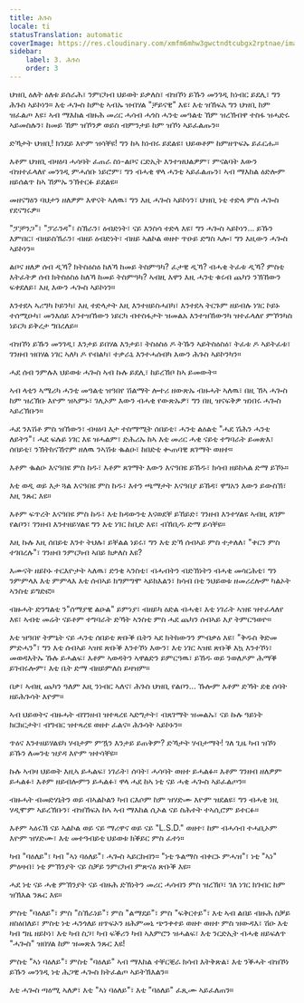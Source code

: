 ```yaml
---
title: ሕጉስ
locale: ti
statusTranslation: automatic
coverImage: https://res.cloudinary.com/xmfm6mhw3gwctndtcubgx2rptnae/image/upload/v1741354419/small_cover_la_gran_rebelion_28716e29d2.webp
sidebar:
    label: 3. ሕጉስ
    order: 3
---
```

ህዝቢ ዕለት ዕለቱ ይሰራሕ፣ ንምርካብ ህይወት ይቃለስ፣ ብዝኾነ ይኹን መንገዲ ክነብር ይደሊ፣ ግን ሕጉስ ኣይኮነን። እቲ ሓጐስ ከምቲ ኣብኡ ዝብሃል "ቻይናዊ" እዩ፣ እቲ ዝኸፍአ ግን ህዝቢ ከም ዝፈልጦ እዩ፣ ኣብ ማእከል ብዙሕ መሪር ሓሳብ ሓጎስ ሓንቲ መዓልቲ ኸም ዝረኽብዋ ተስፋ ዝሓድሩ ኣይመስሉን፣ ከመይ ኸም ዝኾንዎ ወይስ ብምንታይ ከም ዝኾነ ኣይፈልጡን።

ድኻታት ህዝቢ! ክንደይ እዮም ዝሳቐዩ! ግን ከኣ ክነብሩ ይደልዩ፣ ህይወቶም ከምዘጥፍኡ ይፈርሑ።

እቶም ህዝቢ ብዛዕባ ሓሳባት ፈጠራ ስነ-ልቦና ርድኢት እንተዝህልዎም፣ ምናልባት እውን ብዝተፈላለየ መንገዲ ምሓሰቡ ነይሮም፣ ግን ብሓቂ ዋላ ሓንቲ ኣይፈልጡን፣ ኣብ ማእከል ዕድሎም ዘይሰልጥ ከኣ ኸምኡ ንኽተርፉ ይደልዩ።

መዘናግዕን ባህታን ዘለዎም እዋናት ኣለዉ፣ ግን እዚ ሓጐስ ኣይኮነን፣ ህዝቢ ነቲ ተድላ ምስ ሓጐስ የደናግሩዎ።

"ፓቻንጋ"፣ "ፓራንዳ"፣ ስኽራን፣ ዕብድነት፣ ናይ እንስሳ ተድላ እዩ፣ ግን ሓጐስ ኣይኮነን... ይኹን እምበር፣ ብዘይስኽራን፣ ብዘይ ዕብድነት፣ ብዘይ ኣልኮል ወዘተ ጥዑይ ድግስ ኣሎ፣ ግን እዚውን ሓጐስ ኣይኮነን።

ልቦና ዘለዎ ሰብ ዲኻ? ክትስዕስዕ ከለኻ ከመይ ትስምዓካ? ፈታዊ ዲኻ? ብሓቂ ትፈቱ ዲኻ? ምስቲ እትፈትዎ ሰብ ክትስዕስዕ ከለኻ ከመይ ትስምዓካ? ኣብዚ እዋን እዚ ሓንቲ ቁሩብ ጨካን ንኽኸውን ፍቀደለይ፣ እዚ እውን ሓጐስ ኣይኮነን።

እንተደኣ ኣሪግካ ኮይንካ፣ እዚ ተድላታት እዚ እንተዘይስሓበካ፣ እንተደኣ ትርጉም ዘይብሉ ነገር ኮይኑ ተሰሚዑካ፣ መንእሰይ እንተዝኸውን ነይርካ ብተስፋታት ዝመልአ እንተዝኸውንካ ዝተፈላለየ ምኾንካስ ነይርካ ይቅረታ ግበረለይ።

ብዝኾነ ይኹን መንገዲ፣ እንታይ ይበሃል እንታይ፣ ትስዕስዕ ዶ ትኹን ኣይትስዕስዕ፣ ትፈቱ ዶ ኣይትፈቱ፣ ገንዘብ ዝበሃል ነገር ኣለካ ዶ የብልካ፣ ተቃራኒ እንተሓሰብካ እውን ሕጉስ ኣይኮንካን።

ሓደ ሰብ ንምሉእ ህይወቱ ሓጐስ ኣብ ኩሉ ይደሊ፣ ከይረኸቦ ከኣ ይመውት።

ኣብ ላቲን ኣሜሪካ ሓንቲ መዓልቲ ዝዓበየ ሽልማት ሎተሪ ዘውጽኡ ብዙሓት ኣለዉ፣ በዚ ኸኣ ሓጐስ ከም ዝረኽቡ እዮም ዝኣምኑ፣ ገሊኦም እውን ብሓቂ የውጽኡዎ፣ ግን በዚ ዝናፍቅዎ ዝነበሩ ሓጐስ ኣይረኽቡን።

ሓደ ንእሽቶ ምስ ዝኸውን፣ ብዛዕባ እታ ተስማሚት ሰበይቲ፣ ሓንቲ ልዕልቲ "ሓደ ሽሕን ሓንቲ ለይትን"፣ ሓደ ፍሉይ ነገር እዩ ዝሓልም፣ ድሕሪኡ ከኣ እቲ መሪር ሓቂ ናይቲ ተግባራት ይመጽእ፣ ሰበይቲ፣ ንኽትከናኸኖም ዘለዉ ንኣሽቱ ቈልዑ፣ ከበድቲ ቊጠባዊ ጸገማት ወዘተ።

እቶም ቈልዑ እናዓበዩ ምስ ከዱ፣ እቶም ጸገማት እውን እናዓበዩ ይኸዱ፣ ክሳብ ዘይከኣል ድማ ይኾኑ።

እቲ ወዲ ወይ እታ ጓል እናዓበዩ ምስ ከዱ፣ እተን ጫማታት እናዓበያ ይኸዳ፣ ዋግአን እውን ይውስኽ፣ እዚ ንጹር እዩ።

እቶም ፍጥረት እናዓበዩ ምስ ከዱ፣ እቲ ክዳውንቲ እናወደቐ ይኸይድ፣ ገንዘብ እንተሃልዩ ኣብዚ ጸገም የልቦን፣ ገንዘብ እንተዘይሃልዩ ግን እቲ ነገር ከቢድ እዩ፣ ብኸቢዱ ድማ ይሳቐዩ።

እዚ ኩሉ እዚ ሰበይቲ እንተ ትህሉ፣ ይቐልል ነይሩ፣ ግን እቲ ድኻ ሰብኣይ ምስ ተታለለ፣ "ቀርን ምስ ተገበረሉ"፣ ገንዘብ ንምርካብ ኣበይ ክቃለስ እዩ?

እሙናት ዘይኮኑ ተርእዮታት ኣለዉ፣ ድንቂ ኣንስቲ፣ ብሓብትን ብድኽነትን ብሓቂ መሳርሕቲ፣ ግን ንምምላእ እቲ ምምላእ እቲ ሰብኣይ ክግምግሞ ኣይክእልን፣ ክሳብ በቲ ንህይወቱ ዘመሪረሎም ካልኦት ኣንስቲ ይግድፎ።

ብዙሓት ድንግልቲ ን"ሰማያዊ ልዑል" ይምነያ፣ ብዘይካ ዕድል ብሓቂ፣ እቲ ነገራት ኣዝዩ ዝተፈላለየ እዩ፣ ኣብቲ መሬት ናይቶም ተግባራት ድኻት ኣንስቲ ምስ ሓደ ጨካን ሰብኣይ እያ ትምርዓወዮ።

እቲ ዝዓበየ ትምኒት ናይ ሓንቲ ሰበይቲ ጽቡቕ ቤትን ኣደ ክትከውንን ምብቃዕ እዩ፣ "ቅዱስ ቅድመ ምድሓን"፣ ግን እቲ ሰብኣይ ኣዝዩ ጽቡቕ እንተኾነ እውን፣ እቲ ነገር ኣዝዩ ጽቡቕ እኳ እንተኾነ፣ መወዳእትኡ ኹሉ ይሓልፍ፣ እቶም ኣወዳትን ኣዋልድን ይምርዓዉ፣ ይኸዱ ወይ ንወለዶም ሕማቕ ይገብሩሎም፣ እቲ ቤት ድማ ብዘይምለስ ይዛዝም።

በቃ፣ ኣብዚ ጨካን ዓለም እዚ ንነብር ኣለና፣ ሕጉስ ህዝቢ የልቦን... ኹሎም እቶም ድኻት ደቂ ሰባት ዘይሕጉሳት እዮም።

ኣብ ህይወትና ብዙሓት ብገንዘብ ዝተጻረዩ ኣድግታት፣ ብጸገማት ዝመልኡ፣ ናይ ኩሉ ዓይነት ክርክርታት፣ ብግብር ዝተጻረዩ ወዘተ ፈልና። ሕጉሳት ኣይኮኑን።

ጥዕና እንተዘይሃልዩካ ሃብታም ምዃን እንታይ ይጠቅም? ድኻታት ሃብታማት! ገለ ጊዜ ካብ ዝኾነ ይኹን ለመንቲ ዝያዳ እዮም ዝተሳቐዩ።

ኩሉ ኣብዛ ህይወት እዚኣ ይሓልፍ፣ ነገራት፣ ሰባት፣ ሓሳባት ወዘተ ይሓልፉ። እቶም ገንዘብ ዘለዎም ይሓልፉ፣ እቶም ዘይብሎምን ይሓልፉ፣ ዋላ ሓደ ከኣ ነቲ ናይ ሓቂ ሓጐስ ኣይፈልጦን።

ብዙሓት ብመድሃኒትን ወይ ብኣልኮልን ካብ ርእሶም ከም ዝሃድሙ እዮም ዝደልዩ፣ ግን ብሓቂ ነዚ ሃዲሞም ኣይረኽቡን፣ ብዝኸፍአ ከኣ ኣብ ማእከል ሲኦል ናይ ስሕተት ተኣሲሮም ይተርፉ።

እቶም ኣዕሩኽ ናይ ኣልኮል ወይ ናይ ማሪዋና ወይ ናይ "L.S.D." ወዘተ፣ ከም ብሓሳብ ተሓቢኦም እዮም ዝሃድሙ፣ እቲ መተዓብይቲ ህይወቱ ክቕይር ምስ ፈተነ።

ካብ "ባዕለይ"፣ ካብ "ኣነ ባዕለይ"፣ ሓጐስ ኣይርከብን። "ነቲ ጉልማስ ብቀርኑ ምሓዝ"፣ ነቲ "ኣነ" ምዕዛብ፣ ነቲ ምኽንያት ናይ ስቓይ ንምርካብ ምጽናዕ ጽቡቕ እዩ።

ሓደ ነቲ ናይ ሓቂ ምኽንያት ናይ ብዙሕ ድኽነትን መሪር ሓሳብን ምስ ዝረኽቦ፣ ገለ ነገር ክገብር ከም ዝኽእል ንጹር እዩ።

ምስቲ "ባዕለይ"፣ ምስ "ስኽራነይ"፣ ምስ "ልማደይ"፣ ምስ "ፍቅርተይ"፣ እቲ ኣብ ልበይ ብዙሕ ስቓይ ዘስዕበለይ፣ ምስቲ ነቲ ሓንጎለይ ዘጥፍኦን ዘሕምመኒ ጭንቀተይ ወዘተ ወዘተ ምስ ዝውዳእ፣ ሽዑ እቲ ካብ ግዜ ዘይኮነ፣ እቲ ካብ ስጋ፣ ካብ ፍቕሪን ካብ ኣእምሮን ዝሓልፍ፣ እቲ ንርድኢት ብሓቂ ዘይፍለጥ "ሓጐስ" ዝበሃል ከም ዝመጽእ ንጹር እዩ!

ምስቲ "ኣነ ባዕለይ"፣ ምስቲ "ባዕለይ" ኣብ ማእከል ተቐርቒራ ክሳብ እትቅጽል፣ እቲ ንቕሓት ብዝኾነ ይኹን መንገዲ ነቲ ሕጋዊ ሓጐስ ክትፈልጦ ኣይትኽእልን።

እቲ ሓጐስ ጣዕሚ ኣለዎ፣ እቲ "ኣነ ባዕለይ"፣ እቲ "ባዕለይ" ፈጺሙ ኣይፈለጠን።

